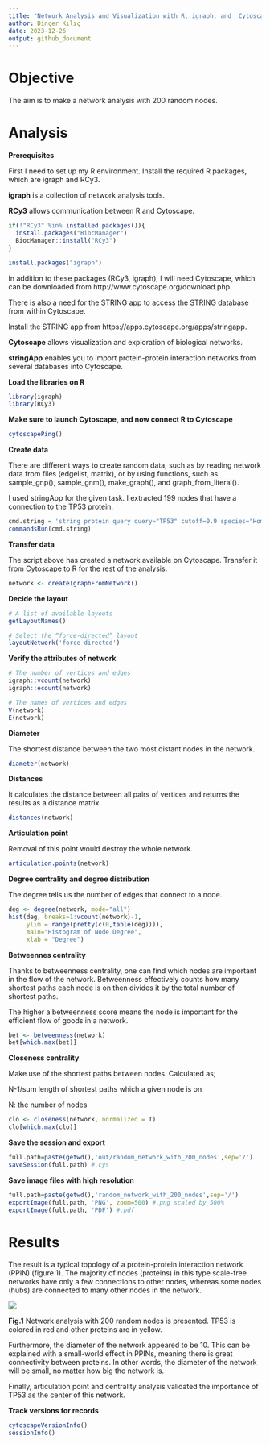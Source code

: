 ```yaml
---
title: "Network Analysis and Visualization with R, igraph, and  Cytoscape"
author: Dinçer Kılıç
date: 2023-12-26
output: github_document
---
```


# Objective

The aim is to make a network analysis with 200 random nodes.

# Analysis

**Prerequisites**

First I need to set up my R environment. Install the required R packages, which are igraph and RCy3.

**igraph** is a collection of network analysis tools.

**RCy3** allows communication between R and Cytoscape.

```r
if(!"RCy3" %in% installed.packages()){
  install.packages("BiocManager")
  BiocManager::install("RCy3")
}

install.packages("igraph")
```


In addition to these packages (RCy3, igraph), I will need Cytoscape, which can be downloaded from http://www.cytoscape.org/download.php.

There is also a need for the STRING app to access the STRING database from within Cytoscape.

Install the STRING app from https://apps.cytoscape.org/apps/stringapp.

**Cytoscape** allows visualization and exploration of biological networks.

**stringApp** enables you to import protein-protein interaction networks from several databases into Cytoscape.

**Load the libraries on R**

```r
library(igraph)
library(RCy3)
```

**Make sure to launch Cytoscape, and now connect R to Cytoscape**

```r
cytoscapePing()
```

**Create data** 

There are different ways to create random data, such as by reading network data from files (edgelist, matrix), or by using functions, such as sample_gnp(), sample_gnm(), make_graph(), and graph_from_literal().

I used stringApp for the given task. I extracted 199 nodes that have a connection to the TP53 protein.

```r
cmd.string = 'string protein query query="TP53" cutoff=0.9 species="Homo sapiens" limit=199'
commandsRun(cmd.string)
```


**Transfer data**

The script above has created a network available on Cytoscape. Transfer it from Cytoscape to R for the rest of the analysis.

```r
network <- createIgraphFromNetwork()
```

**Decide the layout**

```r
# A list of available layouts
getLayoutNames()

# Select the “force-directed” layout
layoutNetwork('force-directed')
```

**Verify the attributes of network**

```r
# The number of vertices and edges
igraph::vcount(network)
igraph::ecount(network)
```

```r
# The names of vertices and edges
V(network)
E(network)
```

**Diameter**

The shortest distance between the two most distant nodes in the network.

```r
diameter(network)
```

**Distances** 

It calculates the distance between all pairs of vertices and returns the results as a distance matrix.

```r
distances(network)
```

**Articulation point**

Removal of this point would destroy the whole network.
```r
articulation.points(network)
```

**Degree centrality and degree distribution**

The degree tells us the number of edges that connect to a node.

```r
deg <- degree(network, mode="all")
hist(deg, breaks=1:vcount(network)-1, 
     ylim = range(pretty(c(0,table(deg)))),
     main="Histogram of Node Degree",
     xlab = "Degree")

```

**Betweennes centrality**

Thanks to betweenness centrality, one can find which nodes are important in the flow of the network. Betweenness effectively counts how many shortest paths each node is on then divides it by the total number of shortest paths.

The higher a betweenness score means the node is important for the efficient flow of goods in a network.

```r
bet <- betweenness(network)
bet[which.max(bet)]
```

**Closeness centrality**

Make use of the shortest paths between nodes. Calculated as;

N-1/sum length of shortest paths which a given node is on

N: the number of nodes

```r
clo <- closeness(network, normalized = T)
clo[which.max(clo)]
```

**Save the session and export**

```r
full.path=paste(getwd(),'out/random_network_with_200_nodes',sep='/')
saveSession(full.path) #.cys

```

**Save image files with high resolution**

```r
full.path=paste(getwd(),'random_network_with_200_nodes',sep='/')
exportImage(full.path, 'PNG', zoom=500) #.png scaled by 500%
exportImage(full.path, 'PDF') #.pdf
```

# Results
 
The result is a typical topology of a protein-protein interaction network (PPIN) (figure 1). The majority of nodes (proteins) in this type scale-free networks have only a few connections to other nodes, whereas some nodes (hubs) are connected to many other nodes in the network.

![](out/random_network_with_200_nodes.png)

**Fig.1** Network analysis with 200 random nodes is presented. TP53 is colored in red and other proteins are in yellow.

Furthermore, the diameter of the network appeared to be 10. This can be explained with a small-world effect in PPINs, meaning there is great connectivity between proteins. In other words, the diameter of the network will be small, no matter how big the network is.

Finally, articulation point and centrality analysis validated the importance of TP53 as the center of this network.

**Track versions for records**

```r
cytoscapeVersionInfo()
sessionInfo()
```


